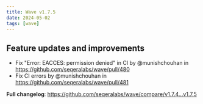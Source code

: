 ```yaml
---
title: Wave v1.7.5
date: 2024-05-02
tags: [wave]
---
```


## Feature updates and improvements

- Fix "Error: EACCES: permission denied" in CI by @munishchouhan in https://github.com/seqeralabs/wave/pull/480
- Fix CI errors by @munishchouhan in https://github.com/seqeralabs/wave/pull/481

**Full changelog**: https://github.com/seqeralabs/wave/compare/v1.7.4...v1.7.5

